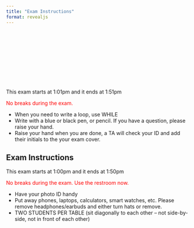 ```yaml
---
title: "Exam Instructions"
format: revealjs
---
```


<center>
<div class="cleanslate w24tz-current-time w24tz-large" style="display: inline-block !important; visibility: hidden !important; min-width:300px !important; min-height:145px !important;"><a href="//24timezones.com/Tucson/time" style="text-decoration: none" class="clock24" id="tz24-1695057604-c1393-eyJob3VydHlwZSI6IjEyIiwic2hvd2RhdGUiOiIwIiwic2hvd3NlY29uZHMiOiIwIiwiY29udGFpbmVyX2lkIjoiY2xvY2tfYmxvY2tfY2I2NTA4ODZjNDg0OWVlIiwidHlwZSI6ImRiIiwibGFuZyI6ImVuIn0=" title="World Time :: Tucson" target="_blank" rel="nofollow"></a>current time<div id="clock_block_cb650886c4849ee"></div></div>
<script type="text/javascript" src="//w.24timezones.com/l.js" async></script>
</center>

This exam starts at 1:01pm and it ends at 1:51pm

<font color="red">No breaks during the exam.</font>

* When you need to write a loop, use WHILE
* Write with a blue or black pen, or pencil. If you have a question, please raise your hand.
* Raise your hand when you are done, a TA will check your ID and add their initials to the your exam cover.

## Exam Instructions

This exam starts at 1:00pm and it ends at 1:50pm

<font color="red">No breaks during the exam. Use the restroom now.</font>

* Have your photo ID handy
* Put away phones, laptops, calculators, smart watches, etc. Please remove headphones/earbuds and either turn hats or remove.
* TWO STUDENTS PER TABLE (sit diagonally to each other -- not side-by-side, not in front of each other)